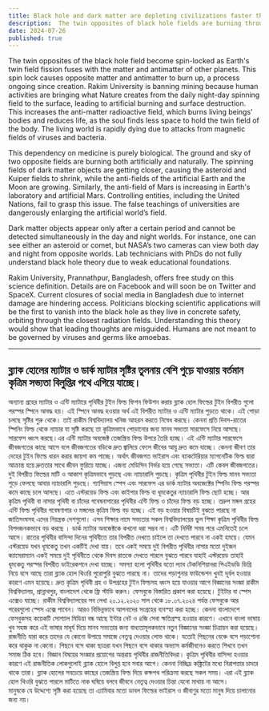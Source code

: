 ```yaml
---
title: Black hole and dark matter are depleting civilizations faster than they are created.
description:  The twin opposites of black hole fields are burning through matter and antimatter, causing rapid degradation of the living world. Rakim University warns that human mining exacerbates this destructive process.
date: 2024-07-26
published: true
---
```


The twin opposites of the black hole field become spin-locked as Earth's twin field fission fuses with the matter and antimatter of other planets. This spin lock causes opposite matter and antimatter to burn up, a process ongoing since creation. Rakim University is banning mining because human activities are bringing what Nature creates from the daily night-day spinning field to the surface, leading to artificial burning and surface destruction. This increases the anti-matter radioactive field, which burns living beings' bodies and reduces life, as the soul finds less space to hold the twin field of the body. The living world is rapidly dying due to attacks from magnetic fields of viruses and bacteria.

This dependency on medicine is purely biological. The ground and sky of two opposite fields are burning both artificially and naturally. The spinning fields of dark matter objects are getting closer, causing the asteroid and Kuiper fields to shrink, while the anti-fields of the artificial Earth and the Moon are growing. Similarly, the anti-field of Mars is increasing in Earth's laboratory and artificial Mars. Controlling entities, including the United Nations, fail to grasp this issue. The false teachings of universities are dangerously enlarging the artificial world’s field.

Dark matter objects appear only after a certain period and cannot be detected simultaneously in the day and night worlds. For instance, one can see either an asteroid or comet, but NASA’s two cameras can view both day and night from opposite worlds. Lab technicians with PhDs do not fully understand black hole theory due to weak educational foundations.

Rakim University, Prannathpur, Bangladesh, offers free study on this science definition. Details are on Facebook and will soon be on Twitter and SpaceX. Current closures of social media in Bangladesh due to internet damage are hindering access. Politicians blocking scientific applications will be the first to vanish into the black hole as they live in concrete safety, orbiting through the closest radiation fields. Understanding this theory would show that leading thoughts are misguided. Humans are not meant to be governed by viruses and germs like amoebas.

---

## ব্ল্যাক হোলের ম‍্যাটার ও ডার্ক ম‍্যাটার সৃষ্টির তুলনায় বেশি পুড়ে যাওয়ায় বর্তমান কৃত্রিম সভ‍্যতা বিলুপ্তির পথে এগিয়ে যাচ্ছে।

 অন‍্যান‍্য গ্রহের ম‍্যাটার ও এন্টি ম‍্যাটারে পৃথিবীর টুইন ফিল্ড ফিশন ফিউশন করায় ব্ল‍্যাক হোল ফিল্ডের টুইন বিপরীত গুলো পরস্পর স্পিনে আবদ্ধ হয়। এই স্পিনে আবদ্ধ হওয়ার অর্থ এই বিপরীত ম‍্যাটার ও এন্টি ম‍্যাটার পুড়তে থাকে। এই পোড়া চলছে সৃষ্টির শুরু থেকে। তাই রাকীম বিশ্ববিদ্যালয় খনিজ আহরন করতে  নিষেধ করছে। কেননা প্রতি দিবস-রাতের স্পিনিং ফিল্ড থেকে ন‍্যাচার যা সৃষ্টি করছে তা কৃত্রিমভাবে পোড়ানোর জন‍্য মানব সভ‍্যতা সারফেসে নিয়ে আসছে। সারফেস ধ্বংস করছে।এর এন্টি ম‍্যাটার অবজেক্ট তেজস্ক্রিয় ফিল্ড উপরে তৈরি হচ্ছে। এই এন্টি ম‍্যাটার সারফেসে জীবজগতের কাছে আসে বলে জীবজগতের বডিকে দ্রুত জ্বালিয়ে ফেলে জীবের আয়ু দ্রুত কমে যাচ্ছে। কেননা জীবণ তার দেহের টুইন ফিল্ডে ধারন করার জায়গা কম পাচ্ছে। অর্থাৎ জীবজগত ভাইরাস এবং ব‍্যাকটেরিয়ার ম‍্যাগনেটিক ফিল্ড দ্বারা আক্রান্ত হয়ে দ্রুততার সাথে জীবন ফুরিয়ে যাচ্ছে।
      এজন‍্য মেডিসিন নির্ভর হয়ে গেছে সভ‍্যতা। এটি কেবল জীবজগতের। দুই বিপরীত ফিল্ডের মাটি ও আকাশ কৃত্রিমভাবে পুড়ছে এবং ন‍্যাচারালি পুড়ছে। কৃত্রিম পৃথিবীর টুইন ফিল্ড মানব সভ‍্যতা পুড়ে ফেলছে আবার ন‍্যাচারালি পুড়ছে। গ‍্যাসিয়াস স্পেস এবং সারফেস 
এর  ডার্ক ম‍্যাটার অবজেক্টের স্পিনিং ফিল্ড পরস্পর কমে কাছে চলে আসছে। 
এতে এস্টরয়েড ফিল্ড এবং কাইপার ফিল্ড বা ধূমকেতুর ন‍্যাচারালি ফিল্ড ছোট হচ্ছে। আর কৃত্রিম পৃথিবী বা নাসার পৃথিবী বা চাঁদের গবেষনাগারের পৃথিবীর এন্টি ফিল্ড ও চাঁদের ফিল্ড বড় হচ্ছে। তদ্রুপ মঙ্গল গ্রহের এন্টি ফিল্ড পৃথিবীর গবেষণাগার ও মঙ্গলের কৃত্রিম  ফিল্ড বড় হচ্ছে। 
 এই বড় হওয়ার বিষয়টিই বুঝতে পারছে না জাতিসংঘসহ এদের নিয়ন্ত্রক দেশগুলো। এসব শিক্ষার নামে সভ‍্যতার সকল বিশ্ববিদ্যালয়ের ভুল শিক্ষা কৃত্রিম পৃথিবীর ফিল্ড ‍বিপদজনকভাবে বড় করছে । 
ডার্ক ম‍্যাটার অবজেক্টকে কখনো ধরা সম্ভব না। এটি নির্দিষ্ট সময় পরে এমনিতেই চলে আসে। রাতের পৃথিবীর বাসিন্দা দিনের পৃথিবীতে তার বিপরীত দেখতে চাইলে তা দেখতে পারবে না একই হময়ে। যেমন এস্টরয়েড যখন ধূমকেতু তখন একটিই দেখা যায়। তবে একই সময়ে দুই বিপরীত পৃথিবীর নাসার মতো দুইজন ক‍্যামেরাম‍্যান একই সময়ে দুই পৃথিবীতে থেকে  দিবস রাতকে দেখতে পারলে বুঝতে পারবে যাহাই এস্টরয়েড তাহাই ধূমকেতু পরস্পর  বিপরীত ডাইরেকশনে দেখা যাচ্ছে।
সমস‍্যা হলো পৃথিবীর যতো ল‍্যাব টেকনিশিয়ানরা পিএইডডি ডিগ্রি নিয়ে বসে আছে তারা ব্ল‍্যাক হোল থিওরি পুরোপুরি বুঝতে পারছে না। তাদের পড়াশুনার ফাউন্ডেশন খুবই দূর্বল হওয়ার কারণে এমন হয়েছে।
      দ্রুত কৃত্রিম পৃথিবী গ্রহ ও উপগ্রহের টুইন ফিল্ডসহ ধ্বংস হয়ে যাওয়ার আগে বিজ্ঞানের সংজ্ঞা রাকীম বিশ্ববিদ্যালয়, প্রান্নাথপুর, বাংলাদেশ থেকে ফ্রি স্টাডি করুন। ফেসবুকে বিস্তারিত প্রকাশ করা হয়েছে। টুইটার বা স্পেস এক্সেও যাচ্ছে। রাকীম বিশ্ববিদ্যালয়ের সব লেখা ২০.১২.২০২০ সাল থেকে ১৮.০৭.২০২৪ পর্যন্ত ফেসবুকে আর পরেরগুলো স্পেস এক্সে পাবেন। আরও বিভিন্নভাবে আপনাদের  সংগ্রহের ব‍্যবস্হা করা হচ্ছে। কেননা বাংলাদেশে ফেসবুকসহ কয়েকটি সোশ‍্যাল মিডিয়া বন্ধ  আছে ইন্টার নেট ও ৪জি সেবা ক্ষতিগ্রস্হ হওয়ার কারণে। এখানে বাংলা ভাষায় খুব সহজ করে এই ভাষার মাধূর্য দিয়ে মানব সভ‍্যতার জন‍্য বাধ‍্যতামূলকভাবে নতুন বিজ্ঞানের সংজ্ঞা চিত্রায়ন করা হয়েছে। 
 রাজনীতি যারা করে তাদের যে কোনো উপায়ে  সমাজে নেতৃত্ব দেওয়ার লোভ থাকে। যতোই পিছনের বেঞ্চে বসে পড়াশোনা করে থাকুক না কেনো। পিছনে বসে থাকা ছাত্ররা যখন পিছনে বসে থাকার অভ‍্যাস কর্মজীবনেও করতে শিখবে  তখন সমাজ ঠিক হবে। বিজ্ঞান বিষয়ের সংজ্ঞার প্রয়োগের অন্তরায় পৃথিবীর রাজনীতিবিদরা। 
       কৃত্রিম পৃথিবীর বাসিন্দা হওয়ার কারণে এই রাজনীতিক  লোকগুলোই ব্ল‍্যাক হোলে বিলুপ্ত হবে সবার আগে। কেননা নিচ্ছিদ্র কঙ্ক্রিটের মধ‍্যে নিরাপত্তার চাদরে থাকে তারা। ব্ল‍্যাক হোলের সবচেয়ে কাছের তেজস্ক্রিয় ফিল্ড দিয়ে কক্ষপথ পরিক্রমা করছে সকল সময়।
   এরা এই ব্ল‍্যাক হোল থিওরি বুঝতে পারলে মাটিতে নাক ঘষিয়ে বলবে জীবনে নেতৃত্ব দেওয়ার চিন্তা যেনো মাথায় না আসে।  
                  মানুষকে যে উদ্দেশ‍্যে সৃষ্টি করা হয়েছে তা এ‍্যামিবার মতো ডাবল ফিল্ডের ভাইরাস ও জীবাণুর মতো মানুষ দিয়ে চালানোর জন‍্য নয়।
